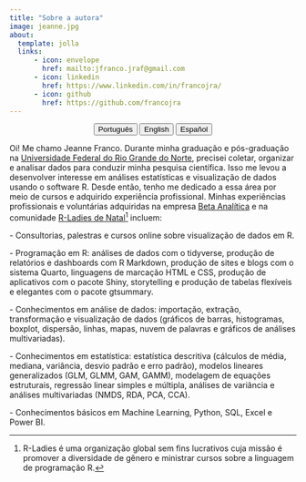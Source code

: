 ---
title: "Sobre a autora"
image: jeanne.jpg
about:
  template: jolla
  links:
      - icon: envelope
        href: mailto:jfranco.jraf@gmail.com
      - icon: linkedin
        href: https://www.linkedin.com/in/francojra/
      - icon: github
        href: https://github.com/francojra
---

<center>

::: {.btn-group role="group" aria-label="About"}
<a href="about-pt.html"> <button type="button" class="btn btn-primary me-md-2 btn-sm">Português</button></a> <a href="about-en.html"> <button type="button" class="btn btn-primary me-md-2 btn-sm">English</button></a> <a href="about-es.html"><button type="button" class="btn btn-primary me-md-2 btn-sm">Español</button></a>
:::

</center>

Oi! Me chamo Jeanne Franco. Durante minha graduação e pós-graduação na [Universidade Federal do Rio Grande do Norte](https://www.ufrn.br/), precisei coletar, organizar e analisar dados para conduzir minha pesquisa científica. Isso me levou a desenvolver interesse em análises estatísticas e visualização de dados usando o software R. Desde então, tenho me dedicado a essa área por meio de cursos e adquirido experiência profissional. Minhas experiências profissionais e voluntárias adquiridas na empresa [Beta Analítica](https://betaanalitica.com.br/) e na comunidade [R-Ladies de Natal](https://rladies.org/)[^1] incluem:

[^1]: R-Ladies é uma organização global sem fins lucrativos cuja missão é promover a diversidade de gênero e ministrar cursos sobre a linguagem de programação R.

\- Consultorias, palestras e cursos online sobre visualização de dados em R. 

\- Programação em R: análises de dados com o tidyverse, produção de relatórios e dashboards com R Markdown, produção de sites e blogs com o sistema Quarto, linguagens de marcação HTML e CSS, produção de aplicativos com o pacote Shiny, storytelling e produção de tabelas flexíveis e elegantes com o pacote gtsummary.

\- Conhecimentos em análise de dados: importação, extração, transformação e visualização de dados (gráficos de barras, histogramas, boxplot, dispersão, linhas, mapas, nuvem de palavras e gráficos de análises multivariadas). 

\- Conhecimentos em estatística: estatística descritiva (cálculos de média, mediana, variância, desvio padrão e erro padrão), modelos lineares generalizados (GLM, GLMM, GAM, GAMM), modelagem de equações estruturais, regressão linear simples e múltipla, análises de variância e análises multivariadas (NMDS, RDA, PCA, CCA). 

\- Conhecimentos básicos em Machine Learning, Python, SQL, Excel e Power BI.
